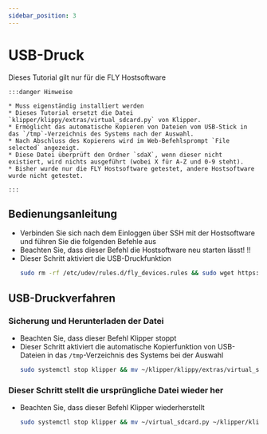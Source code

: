 ```yaml
---
sidebar_position: 3
---
```


# USB-Druck

Dieses Tutorial gilt nur für die FLY Hostsoftware

    :::danger Hinweise

    * Muss eigenständig installiert werden
    * Dieses Tutorial ersetzt die Datei `klipper/klippy/extras/virtual_sdcard.py` von Klipper.
    * Ermöglicht das automatische Kopieren von Dateien vom USB-Stick in das `/tmp`-Verzeichnis des Systems nach der Auswahl.
    * Nach Abschluss des Kopierens wird im Web-Befehlsprompt `File selected` angezeigt.
    * Diese Datei überprüft den Ordner `sdaX`, wenn dieser nicht existiert, wird nichts ausgeführt (wobei X für A-Z und 0-9 steht).
    * Bisher wurde nur die FLY Hostsoftware getestet, andere Hostsoftware wurde nicht getestet.

    :::

## Bedienungsanleitung

* Verbinden Sie sich nach dem Einloggen über SSH mit der Hostsoftware und führen Sie die folgenden Befehle aus
* Beachten Sie, dass dieser Befehl die Hostsoftware neu starten lässt! !!
* Dieser Schritt aktiviert die USB-Druckfunktion
    ```bash
    sudo rm -rf /etc/udev/rules.d/fly_devices.rules && sudo wget https://upyun.pan.zxkxz.cn/Utils/fly_devices.rules -O /etc/udev/rules.d/fly_devices.rules > /dev/null 2>&1 && sudo chmod +x /etc/udev/rules.d/fly_devices.rules && sudo service udev restart && sudo reboot
    ```

## USB-Druckverfahren

### Sicherung und Herunterladen der Datei

* Beachten Sie, dass dieser Befehl Klipper stoppt
* Dieser Schritt aktiviert die automatische Kopierfunktion von USB-Dateien in das `/tmp`-Verzeichnis des Systems bei der Auswahl
    ```bash
    sudo systemctl stop klipper && mv ~/klipper/klippy/extras/virtual_sdcard.py ~/virtual_sdcard.py && curl -kfsSL https://cdn.mellow.klipper.cn/firmware/virtual_sdcard.py -o ~/klipper/klippy/extras/virtual_sdcard.py && sudo systemctl restart klipper
    ```

### Dieser Schritt stellt die ursprüngliche Datei wieder her

* Beachten Sie, dass dieser Befehl Klipper wiederherstellt
    ```bash
    sudo systemctl stop klipper && mv ~/virtual_sdcard.py ~/klipper/klippy/extras/virtual_sdcard.py && sudo systemctl restart klipper
    ```